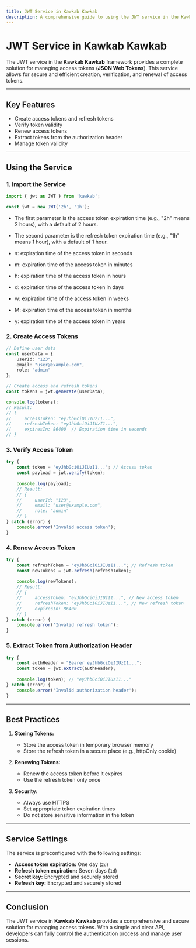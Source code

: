 ```yaml
---
title: JWT Service in Kawkab Kawkab
description: A comprehensive guide to using the JWT service in the Kawkab framework for identity verification and access token management.
---
```


# **JWT Service in Kawkab Kawkab**

The JWT service in the **Kawkab Kawkab** framework provides a complete solution for managing access tokens (**JSON Web Tokens**). This service allows for secure and efficient creation, verification, and renewal of access tokens.

---

## **Key Features**

- Create access tokens and refresh tokens
- Verify token validity
- Renew access tokens
- Extract tokens from the authorization header
- Manage token validity

---

## **Using the Service**

### **1. Import the Service**
```typescript
import { jwt as JWT } from 'kawkab';

const jwt = new JWT('2h', '1h');
```

- The first parameter is the access token expiration time (e.g., "2h" means 2 hours), with a default of 2 hours. 
- The second parameter is the refresh token expiration time (e.g., "1h" means 1 hour), with a default of 1 hour.

- s: expiration time of the access token in seconds
- m: expiration time of the access token in minutes
- h: expiration time of the access token in hours
- d: expiration time of the access token in days
- w: expiration time of the access token in weeks
- M: expiration time of the access token in months
- y: expiration time of the access token in years

### **2. Create Access Tokens**
```typescript
// Define user data
const userData = {
    userId: "123",
    email: "user@example.com",
    role: "admin"
};

// Create access and refresh tokens
const tokens = jwt.generate(userData);

console.log(tokens);
// Result:
// {
//     accessToken: "eyJhbGciOiJIUzI1...",
//     refreshToken: "eyJhbGciOiJIUzI1...",
//     expiresIn: 86400  // Expiration time in seconds
// }
```

### **3. Verify Access Token**
```typescript
try {
    const token = "eyJhbGciOiJIUzI1..."; // Access token
    const payload = jwt.verify(token);
    
    console.log(payload);
    // Result:
    // {
    //     userId: "123",
    //     email: "user@example.com",
    //     role: "admin"
    // }
} catch (error) {
    console.error('Invalid access token');
}
```

### **4. Renew Access Token**
```typescript
try {
    const refreshToken = "eyJhbGciOiJIUzI1..."; // Refresh token
    const newTokens = jwt.refresh(refreshToken);
    
    console.log(newTokens);
    // Result:
    // {
    //     accessToken: "eyJhbGciOiJIUzI1...", // New access token
    //     refreshToken: "eyJhbGciOiJIUzI1...", // New refresh token
    //     expiresIn: 86400
    // }
} catch (error) {
    console.error('Invalid refresh token');
}
```

### **5. Extract Token from Authorization Header**
```typescript
try {
    const authHeader = "Bearer eyJhbGciOiJIUzI1...";
    const token = jwt.extract(authHeader);
    
    console.log(token); // "eyJhbGciOiJIUzI1..."
} catch (error) {
    console.error('Invalid authorization header');
}
```

---

## **Best Practices**

1. **Storing Tokens:**
   - Store the access token in temporary browser memory
   - Store the refresh token in a secure place (e.g., httpOnly cookie)

2. **Renewing Tokens:**
   - Renew the access token before it expires
   - Use the refresh token only once

3. **Security:**
   - Always use HTTPS
   - Set appropriate token expiration times
   - Do not store sensitive information in the token

---

## **Service Settings**

The service is preconfigured with the following settings:

- **Access token expiration:** One day (`2d`)
- **Refresh token expiration:** Seven days (`1d`)
- **Secret key:** Encrypted and securely stored
- **Refresh key:** Encrypted and securely stored

---

## **Conclusion**

The JWT service in **Kawkab Kawkab** provides a comprehensive and secure solution for managing access tokens. With a simple and clear API, developers can fully control the authentication process and manage user sessions.